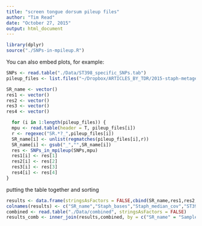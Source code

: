 ```yaml
---
title: "screen tongue dorsum pileup files"
author: "Tim Read"
date: "October 27, 2015"
output: html_document
---
```




```r
library(dplyr)
source("./SNPs-in-mpileup.R")
```

You can also embed plots, for example:

```r
SNPs <- read.table("./Data/ST398_specific_SNPs.tab")
pileup_files <- list.files("~/Dropbox/ARTICLES_BY_TDR/2015-staph-metagenome/HMP_PROJECT_SHARED/Mpileup_tongue_dorsum/", full.names = T)

SR_name <- vector()
res1 <- vector()
res2 <- vector()
res3 <- vector()
res4 <- vector()

  for (i in 1:length(pileup_files)) {
  mpu <- read.table(header = T, pileup_files[i])
  r <- regexec("SR.*?_",pileup_files[i])
  SR_name[i] <- unlist(regmatches(pileup_files[i],r))
  SR_name[i] <- gsub("_","",SR_name[i])
  res <- SNPs_in_mpileup(SNPs,mpu)
  res1[i] <- res[1]
  res2[i] <- res[2]
  res3[i] <- res[3]
  res4[i] <- res[4]
}


```
putting the table together and  sorting

```r
results <- data.frame(stringsAsFactors = FALSE,cbind(SR_name,res1,res2,res3,res4))
colnames(results) <- c("SR_name","Staph_bases","Staph_median_cov","ST398_specific_bases","ST398_specific_cov")
combined <- read.table("./Data/combined", stringsAsFactors = FALSE)
results_comb <- inner_join(results,combined, by = c("SR_name" = "Sample.Id"))
```




